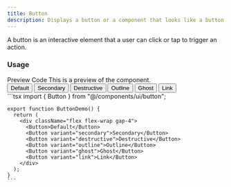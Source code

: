 ```yaml
---
title: Button
description: Displays a button or a component that looks like a button.
---
```

<DocsBornHeader title="Button" iconName="Square" />
A button is an interactive element that a user can click or tap to trigger an action.

### Usage

<Tabs defaultValue="preview">
  <TabsList>
    <TabsTrigger value="preview">Preview</TabsTrigger>
    <TabsTrigger value="code">Code</TabsTrigger>
  </TabsList>
  <TabsContent value="preview">
    <Callout>This is a preview of the component.</Callout>
    <div className="flex flex-wrap gap-4">
      <Button>Default</Button>
      <Button variant="secondary">Secondary</Button>
      <Button variant="destructive">Destructive</Button>
      <Button variant="outline">Outline</Button>
      <Button variant="ghost">Ghost</Button>
      <Button variant="link">Link</Button>
    </div>
  </TabsContent>
  <TabsContent value="code">
    ```tsx
    import { Button } from "@/components/ui/button";

    export function ButtonDemo() {
      return (
        <div className="flex flex-wrap gap-4">
          <Button>Default</Button>
          <Button variant="secondary">Secondary</Button>
          <Button variant="destructive">Destructive</Button>
          <Button variant="outline">Outline</Button>
          <Button variant="ghost">Ghost</Button>
          <Button variant="link">Link</Button>
        </div>
      );
    }
    ```
  </TabsContent>
</Tabs>
